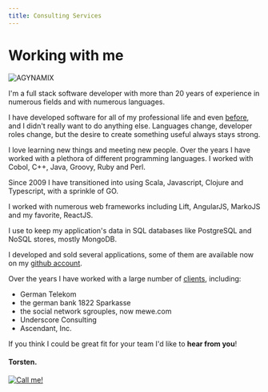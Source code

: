 ```yaml
---
title: Consulting Services
---
```




<div
  css={{
    display: 'flex', 
    justifyContent: 'space-between', 
    marginBottom: 25,
    [bpMaxSM]: {
      flexDirection: "column-reverse",
      alignItems: "center"
    } 
  }}
>
  <div>
    <h1 css={{marginTop: 0, marginBottom: 0}}>Working with me</h1>
  </div>  
  <div>
    <img
      alt="AGYNAMIX"
      css={{maxWidth: 300, display: 'block', marginBottom: 4, borderRadius: '5px'}}
      src={logo}
    />
  </div>
</div>

I'm a full stack software developer with more than 20 years of experience in numerous fields and with numerous languages.

I have developed software for all of my professional life and even [before](/about), and I didn't really want to do anything else.
Languages change, developer roles change, but the desire to create something useful always stays strong.

I love learning new things and meeting new people. 
Over the years I have worked with a plethora of different programming languages.
I worked with Cobol, C++, Java, Groovy, Ruby and Perl.

Since 2009 I have transitioned into using Scala, Javascript, Clojure and Typescript, with a sprinkle of GO.

I worked with numerous web frameworks including Lift, AngularJS, MarkoJS and my favorite, ReactJS.

I use to keep my application's data in SQL databases like PostgreSQL and NoSQL stores, mostly MongoDB.

I developed and sold several applications, some of them are available now on my [github account](https://github.com/tuhlmann).

Over the years I have worked with a large number of [clients](/clients), including:

- German Telekom
- the german bank 1822 Sparkasse
- the social network sgrouples, now mewe.com
- Underscore Consulting
- Ascendant, Inc.

<div
  style={{display: 'flex', justifyContent: 'space-between', marginBottom: 25, marginTop: 20}}
>
  <div>
    <div style={{height: "100%", display: "flex", flexDirection: "column", justifyContent: 'space-between'}}>
      <p style={{justifySelf: "flex-start"}}>
        If you think I could be great fit for your team I'd like to <TextLink to={website.contactEmail}><strong>hear from you</strong></TextLink>!
      </p>
      <h4 style={{justifySelf: "flex-end"}}>Torsten.</h4>
    </div>
  </div>  
  <div css={{marginLeft: 20}}>
    <a href={website.contactEmail}>
      <img
        alt="Call me!"
        style={{maxHeight: 300, display: 'block', marginBottom: 4, borderRadius: '5px'}}
        src={contactMe}
      />
    </a>
  </div>
</div>

